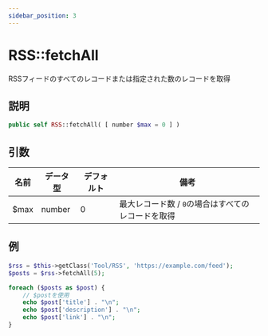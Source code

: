 ```yaml
---
sidebar_position: 3
---
```


# RSS::fetchAll

RSSフィードのすべてのレコードまたは指定された数のレコードを取得

## 説明

```php
public self RSS::fetchAll( [ number $max = 0 ] )
```

## 引数

| 名前 | データ型 | デフォルト | 備考 |
| --- | --- | --- | --- |
| $max | number | 0 | 最大レコード数 / `0`の場合はすべてのレコードを取得 |

## 例

```php title="Controller"
$rss = $this->getClass('Tool/RSS', 'https://example.com/feed');
$posts = $rss->fetchAll(5);

foreach ($posts as $post) {
    // $postを使用
    echo $post['title'] . "\n";
    echo $post['description'] . "\n";
    echo $post['link'] . "\n";
}
```
